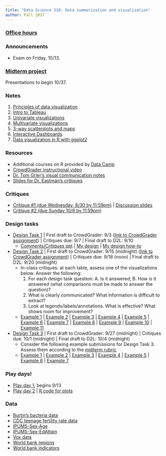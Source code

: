 ```yaml
---
title: "Data Science 310: Data summarization and visualization"
author: Fall 2017
---
```



### [Office hours](Schedule.html)
### Announcements

* Exam on Friday, 10/13.


### [Midterm project](Midterm.html)

Presentations to begin 10/37. 

### Notes

1. [Principles of data visualization](https://www.dropbox.com/s/awpa7c916y6li13/1%20-%20Principles%20of%20data%20visualization.pptx?dl=0)
2. [Intro to Tableau](https://www.dropbox.com/s/e8yp85lamhq1gwr/2%20-%20Intro%20to%20Tableau-F17.docx?dl=0)
3. [Univariate visualizations](https://www.dropbox.com/s/7jy0mpimp94gyj0/3%20-%20Univariate%20visualizations-F17.docx?dl=0)
4. [Multivariate visualizations](https://www.dropbox.com/s/68aul6yh1im6mt8/4%20-%20Multivariate%20visualizations%20-%20F17.docx?dl=0)
5. [3-way scatterplots and maps](https://www.dropbox.com/s/ooqwo2ml7i3mctx/5%20-%20three-way%20scatterplots%20and%20maps%20-%20F17.docx?dl=0)
6. [Interactive Dashboards](https://www.dropbox.com/s/jz98g08jnkhvzli/6%20-%20Interactive%20dashboards%20-%20F17.docx?dl=0)
7. [Data visualization in R with ggplot2](Intro_to_ggplot2.html)

### Resources

* Additional courses on R provided by [Data Camp](https://www.datacamp.com/)
* [CrowdGrader instructional video](https://mediaspace.mnscu.edu/media/CrowdGrader+Instructions/0_6sfxk3a6)
* [Dr. Tom Grier's visual communication notes](https://www.dropbox.com/s/kumcs4y9tfoxjl7/VisCom-Composition-EyeBrain%20%28002%29.ppt?dl=0)
* [Slides for Dr. Eastman's critiques](https://www.dropbox.com/s/bvbdjkhzgtwk628/Images_For_Eastman.pptx?dl=0)

### Critiques 

* [Critique #1 (due Wednesday, 8/30 by 11:59pm)](Critique1.html) | [Discussion slides](https://www.dropbox.com/s/t911qfc8uihftzg/DT1-comments-F17.pptx?dl=0)
* [Critique #2 (due Sunday 10/8 by 11:59pm)](Critique2.html)

### Design tasks 

* [Design Task 1](https://www.dropbox.com/s/14k8e9ncl7ydxat/DT1-F17.docx?dl=0) | First draft to CrowdGrader: 9/3 ([link to CrowdGrader assignment](https://www.crowdgrader.org/crowdgrader/venues/join/3338/wyseba_dytybo_dynumi_cywyro)) | Critiques due: 9/7 | Final draft to D2L: 9/10
    - [Comments/Critiques ppt](https://www.dropbox.com/s/rmcquke12hnbe4o/Bacteria-comments-F17.pptx?dl=0) | [My design](https://www.dropbox.com/s/odnpm4t5kdjl15n/Bacteria_Sigmoid_Final.twbx?dl=0) | [My design how-to](https://www.dropbox.com/s/68ahri9xnnabce4/Bacteria-sigmoid-howto.docx?dl=0)
* [Design Task 2](https://www.dropbox.com/s/qh9t5ac9du0b50t/DT2-F17.docx?dl=0) | First draft to CrowdGrader: 9/15 (midnight) ([link to CrowdGrader assignment](https://www.crowdgrader.org/crowdgrader/venues/join/3350/nycysa_nupugi_mosety_bufasi)) | Critiques due: 9/18 (noon) | Final draft to D2L: 9/20 (midnight)
    - In-class critiques: at each table, assess one of the visualizations below. Answer the following:
        1. For each design task question: A. Is it answered; B. How is it answered (what comparisons must be made to answer the question)?
        2. What is clearly communicated?  What information is difficult to extract?
        3. Look at legends/labels/annotations.  What is effective?  What shows room for improvement?
    - [Example 1](https://www.dropbox.com/s/khmg1mktvsdu4bb/DT2-F17-Example1.twbx?dl=0) | [Example 2](https://www.dropbox.com/s/docbpkhaf1q20hs/DT2-F17-Example2.twbx?dl=0) |  [Example 3](https://www.dropbox.com/s/0497cxeaplw99j9/DT2-F17-Example3.twbx?dl=0) |  [Example 4](https://www.dropbox.com/s/pdy441zgkmi1pvq/DT2-F17-Example4.twbx?dl=0) |  [Example 5](https://www.dropbox.com/s/jdqzls09dw7zs4y/DT2-F17-Example5.twbx?dl=0) | [Example 6](https://www.dropbox.com/s/97t30jyy1wvnaxz/DT2-F17-Example6.twbx?dl=0) |  [Example 7](https://www.dropbox.com/s/15ikjvjrra5pjqp/DT2-F17-Example7.twbx?dl=0) | [Example 8](https://www.dropbox.com/s/vtiu1g106qs13zg/DT2-F17-Example8.twbx?dl=0) | [Example 9](https://www.dropbox.com/s/gkmypt2si0nmage/DT2-F17-Example9.twbx?dl=0) | [Example 10](https://www.dropbox.com/s/i10tx0rm2t56md0/DT2-F17-Example10.twbx?dl=0) | [Example 11](https://www.dropbox.com/s/sa919ast913vdpi/DT2-F17-Example11.twbx?dl=0)
* [Design Task 3](https://www.dropbox.com/s/nhp1fsauhgfpj72/DT3-F17.docx?dl=0) | First draft to CrowdGrader: 9/27 (midnight) | Critiques due: 10/1 (midnight) | Final draft to D2L: 10/4 (midnight)
    - Consider the following example submissions  for Design Task 3.  Assess them according to the [midterm rubric](https://www.dropbox.com/s/7h03rx03aqfuibz/GroupProjectRubric-Fall2017.docx?dl=0)
    - [Example 1](https://www.dropbox.com/s/jvubikaztfs0upu/DT3-F17-Example1.twbx?dl=0) | [Example 2](https://www.dropbox.com/s/lu1mgmrpiegg4ov/DT3-F17-Example2.twbx?dl=0) | [Example 3](https://www.dropbox.com/s/x7iwemlhbs2eyok/DT3-F17-Example3.twbx?dl=0) | [Example 4](https://www.dropbox.com/s/jf6lj6sqvmgwinc/DT3-F17-Example4.twbx?dl=0) | [Example 5](https://www.dropbox.com/s/i82dks79zkm0hnt/DT3-F17-Example5.twbx?dl=0) | [Example 6](https://www.dropbox.com/s/i82dks79zkm0hnt/DT3-F17-Example5.twbx?dl=0) | [Example 7](https://www.dropbox.com/s/sk694bgby8um9dj/DT3-F17-Example7.twbx?dl=0)


### Play days!

* [Play day 1](PlayDay1.html), begins 9/13
* [Play day 2](IPUMS-visualization-ggplot.html) | [R code for plots](IPUMS-visualization-KEY.html)

### Data
* [Burtin's bacteria data](https://www.dropbox.com/s/y3uyg808m0y0zii/Bacteria.csv?dl=0)
* [CDC teenage fertility rate data](https://www.dropbox.com/s/9kb7zxe9p2jb24c/CDC-Teenage-fertility-data-imputed.csv?dl=0)
* [IPUMS-Sex-Age](https://www.dropbox.com/s/ftid3df9962i2il/IPUMS-Sex-Age.csv?dl=0)
* [IPUMS-Sex-EdAttain](https://www.dropbox.com/s/tojah0h83cmypnd/IPUMS-Sex-EdAttain.csv?dl=0)
* [Vox data](https://www.dropbox.com/s/tvoeu4dwsgzmg75/Vox.csv?dl=0)
* [World bank regions](https://www.dropbox.com/s/0m28op23nou0xaj/worldbankregions.csv?dl=0)
* [World bank indicators](https://www.dropbox.com/s/dqp1wlha7h578fp/WorldBank-clean.csv?dl=0)

